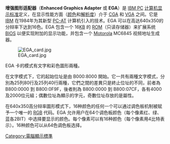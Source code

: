 {{Expand|time=2013-12-31T08:53:23+00:00}}{{Unreferenced|time=2013-12-31T08:54:30+00:00}}

{{NoteTA
|G1=IT
|1=zh-cn:分辩率;zh-tw:解析度;
}}

'''增强图形适配器'''（'''Enhanced Graphics Adapter''' 或 '''EGA'''）是 [[IBM_PC|IBM PC]] [[计算机显示标准|计算机显示标准]]定义，在显示性能方面（[[颜色|颜色]]和[[解析度|解析度]]）介于 [[彩色图形适配器|CGA]] 和 [[VGA|VGA]] 之间。它是 [[IBM|IBM]] 在1984年为其新型 [[IBM_PC_AT|PC-AT]] 计算机引入的技术。EGA 可以在高达640x350的分辩率下达到16色。EGA 包含一个 16[[千字节|KB]] 的 [[ROM|ROM]]（只读存储器）来扩展系统 [[BIOS|BIOS]] 以便实现附加的显示功能，并包含一个 [[Motorola|Motorola]] MC6845 视频地址生成器。

[[File:EGA_card.jpg|thumb]]

EGA 卡的模式有文字和彩色圖形兩種。

在文字模式下，它的起始位址是由 B000:8000 開始。它一共有兩種文字模式，分別為25列80行及25列40行兩種，它們之間的差異只是終止位址的不同，前者為 B800:0000 到 B800:0F9F，後者則為 B800:0000 到 B800:07CF，各有4000及2000位元組；偶數位址為顯示的字元，奇數位址存放的是屬性。

在640x350高分辩率圖形模式下，16种颜色的任何一个可以通过调色板机制被赋予一个唯一的 [[RGB|RGB]] 代码。EGA 允许用户在64个调色板颜色（每个像素红、绿、蓝各2BIT）中选择要显示的颜色。每个像素可以有16种颜色（每个像素用4比特表示）。16种颜色可以从64色调色板选择。

{{电脑显示标准}}

[[Category:電腦顯示標準|Category:電腦顯示標準]]